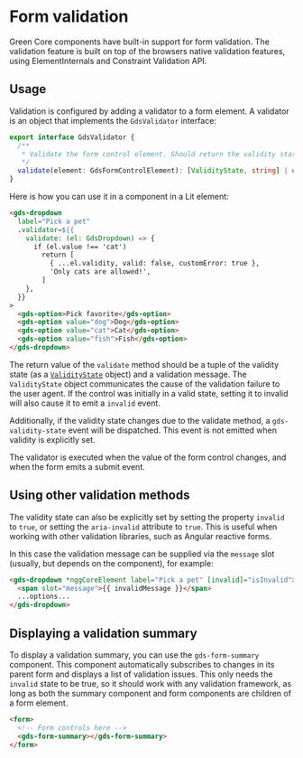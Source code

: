 
<Meta title="Components/Form/Validation/Documentation" />

<h1>Form validation</h1>

Green Core components have built-in support for form validation. The validation feature is built on top of the
browsers native validation features, using ElementInternals and Constraint Validation API.

## Usage

Validation is configured by adding a validator to a form element. A validator is an object that implements the
`GdsValidator` interface:

```typescript
export interface GdsValidator {
  /**
   * Validate the form control element. Should return the validity state and an optional validation message.
   */
  validate(element: GdsFormControlElement): [ValidityState, string] | undefined
}
```

Here is how you can use it in a component in a Lit element:

```html
<gds-dropdown
  label="Pick a pet"
  .validator=${{
    validate: (el: GdsDropdown) => {
      if (el.value !== 'cat')
        return [
          { ...el.validity, valid: false, customError: true },
          'Only cats are allowed!',
        ]
    },
  }}
>
  <gds-option>Pick favorite</gds-option>
  <gds-option value="dog">Dog</gds-option>
  <gds-option value="cat">Cat</gds-option>
  <gds-option value="fish">Fish</gds-option>
</gds-dropdown>
```

The return value of the `validate` method should be a tuple of the validity state (as a
[`ValidityState`](https://developer.mozilla.org/en-US/docs/Web/API/ValidityState) object) and a validation message.
The `ValidityState` object communicates the cause of the validation failure to the user agent. If the control was
initially in a valid state, setting it to invalid will also cause it to emit a `invalid` event.

Additionally, if the validity state changes due to the validate method, a `gds-validity-state` event will be dispatched. This event is not emitted when validity is explicitly set.

The validator is executed when the value of the form control changes, and when the form emits a submit event.

## Using other validation methods

The validity state can also be explicitly set by setting the property `invalid` to `true`, or setting the `aria-invalid`
attribute to `true`. This is useful when working with other validation libraries, such as Angular reactive forms.

In this case the validation message can be supplied via the `message` slot (usually, but depends on the component),
for example:

```html
<gds-dropdown *nggCoreElement label="Pick a pet" [invalid]="isInvalid">
  <span slot="message">{{ invalidMessage }}</span>
  ...options...
</gds-dropdown>
```

## Displaying a validation summary

To display a validation summary, you can use the `gds-form-summary` component. This component automatically subscribes to
changes in its parent form and displays a list of validation issues. This only needs the `invalid` state to be true, so it
should work with any validation framework, as long as both the summary component and form components are children of a form
element.

```html
<form>
  <!-- Form controls here -->
  <gds-form-summary></gds-form-summary>
</form>
```
